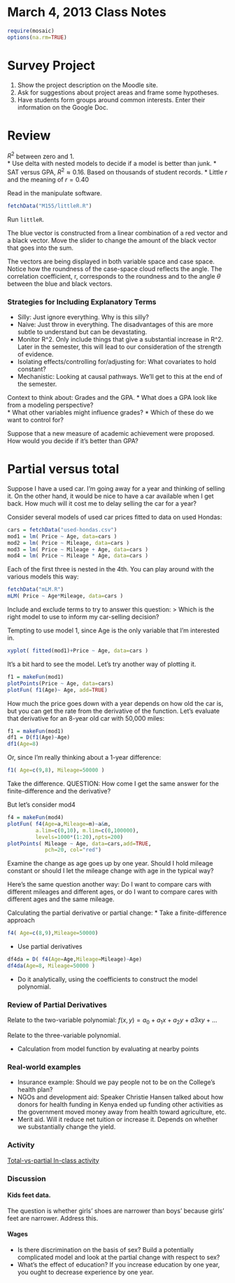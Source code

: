 March 4, 2013 Class Notes
=============

```r
require(mosaic)
options(na.rm=TRUE)
```

Survey Project
===============

1. Show the project description on the Moodle site.
2. Ask for suggestions about project areas and frame some hypotheses.
3. Have students form groups around common interests. Enter their information on the Google Doc.

Review
=======
$R^2$ between zero and 1.  
* Use delta with nested models to decide if a model is better than junk.
* SAT versus GPA, $R^2 \approx 0.16$.  Based on thousands of student records.
* Little $r$ and the meaning of $r=0.40$

Read in the manipulate software.
```r
fetchData("M155/littleR.R")
```
Run `littleR`.

The blue vector is constructed from a linear combination of a red vector and a black vector.  Move the slider to change the amount of the black vector that goes into the sum.  

The vectors are being displayed in both variable space and case space.  Notice how the roundness of the case-space cloud reflects the angle.  The correlation coefficient, r, corresponds to the roundness and to the angle $\theta$ between the blue and black vectors.

### Strategies for Including Explanatory Terms

* Silly: Just ignore everything.  Why is this silly?
* Naive: Just throw in everything.  The disadvantages of this are more subtle to understand but can be devastating.
* Monitor R^2.  Only include things that give a substantial increase in R^2.  Later in the semester, this will lead to our consideration of the strength of evidence.
* Isolating effects/controlling for/adjusting for: What covariates to hold constant?
* Mechanistic: Looking at causal pathways.  We'll get to this at the end of the semester.

Context to think about: Grades and the GPA.
* What does a GPA look like from a modeling perspective?  
* What other variables might influence grades?
* Which of these do we want to control for?

Suppose that a new measure of academic achievement were proposed.  How would you decide if it's better than GPA?





Partial versus total
===============

Suppose I have a used car.  I'm going away for a year and thinking of selling it.  On the other hand, it would be nice to have a car available when I get back.  How much will it cost me to delay selling the car for a year?

Consider several models of used car prices fitted to data on used Hondas:
```r
cars = fetchData("used-hondas.csv")
mod1 = lm( Price ~ Age, data=cars )
mod2 = lm( Price ~ Mileage, data=cars )
mod3 = lm( Price ~ Mileage + Age, data=cars )
mod4 = lm( Price ~ Mileage * Age, data=cars )
```

Each of the first three is nested in the 4th.  You can play around with the various models this way:
```r
fetchData("mLM.R")
mLM( Price ~ Age*Mileage, data=cars )
```
Include and exclude terms to try to answer this question:
> Which is the right model to use to inform my car-selling decision?

Tempting to use model 1, since Age is the only variable that I'm interested in.
```r
xyplot( fitted(mod1)+Price ~ Age, data=cars )
```

It's a bit hard to see the model.  Let's try another way of plotting it.
```r
f1 = makeFun(mod1)
plotPoints(Price ~ Age, data=cars)
plotFun( f1(Age)~ Age, add=TRUE)
```
How much the price goes down with a year depends on how old the car is, but you can get the rate from the derivative of the function.  Let's evaluate that derivative for an 8-year old car with 50,000 miles:
```r
f1 = makeFun(mod1)
df1 = D(f1(Age)~Age)
df1(Age=8)
```
Or, since I'm really thinking about a 1-year difference:
```r
f1( Age=c(9,8), Mileage=50000 )
```
Take the difference.
QUESTION: How come I get the same answer for the finite-difference and the derivative?

But let's consider mod4
```r
f4 = makeFun(mod4)
plotFun( f4(Age=a,Mileage=m)~a&m, 
         a.lim=c(0,10), m.lim=c(0,100000),
         levels=1000*(1:20),npts=200)
plotPoints( Mileage ~ Age, data=cars,add=TRUE,
            pch=20, col="red")
```

Examine the change as age goes up by one year.  Should I hold mileage constant or should I let the mileage change with age in the typical way?  

Here's the same question another way: Do I want to compare cars with different mileages and different ages, or do I want to compare cares with different ages and the same mileage.

Calculating the partial derivative or partial change:
* Take a finite-difference approach 
```r
f4( Age=c(8,9),Mileage=50000)
```

* Use partial derivatives
```r
df4da = D( f4(Age=Age,Mileage=Mileage)~Age)
df4da(Age=8, Mileage=50000 )
```

* Do it analytically, using the coefficients to construct the model polynomial.


### Review of Partial Derivatives

Relate to the two-variable polynomial: $f(x,y) = a_0 + a_1 x + a_2 y + a3 x y + ...$

Relate to the three-variable polynomial.

* Calculation from model function by evaluating at nearby points

### Real-world examples

* Insurance example: Should we pay people not to be on the College's health plan?
* NGOs and development aid: Speaker Christie Hansen talked about how donors for health funding in Kenya ended up funding other activities as the government moved money away from health toward agriculture, etc.
* Merit aid. Will it reduce net tuition or increase it. Depends on whether we substantially change the yield.

### Activity

[Total-vs-partial In-class activity](https://dl.dropbox.com/u/5098197/ISM/total-partial.pdf)

### Discussion

#### Kids feet data.

The question is whether girls' shoes are narrower than boys' because girls' feet are narrower.  Address this.

#### Wages

* Is there discrimination on the basis of sex?  Build a potentially complicated model and look at the partial change with respect to sex?
* What's the effect of education?  If you increase education by one year, you ought to decrease experience by one year.  